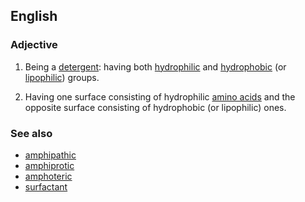 ==English==

===Adjective===
{{en-adj}}

# {{context|chemistry|of a [[molecule]]}} Being a [[detergent]]: having both [[hydrophilic]] and [[hydrophobic]] (or [[lipophilic]]) groups.
# {{context|biochemistry|of a [[protein]]|especially an [[alpha helix]]}} Having one surface consisting of hydrophilic [[amino acids]] and the opposite surface consisting of hydrophobic (or lipophilic) ones.

===See also===
* [[amphipathic]]
* [[amphiprotic]]
* [[amphoteric]]
* [[surfactant]]